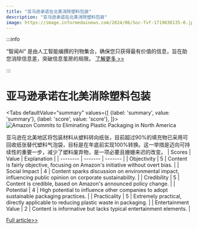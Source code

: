 ```yaml
---
title: "亚马逊承诺在北美消除塑料包装"
description: "亚马逊承诺在北美消除塑料包装"
image: https://image.informedainews.com/2024/06/Soc-Tvf-1719030135-0.jpg
---
```



:::info

“智闻AI“ 是由人工智能编撰的刊物集合，确保您只获得最有价值的信息，旨在助您消除信息差，突破信息茧房的局限。  [了解更多 >>](/)

:::

# 亚马逊承诺在北美消除塑料包装


<Tabs
	defaultValue="summary"
	values={[
	{label: 'summary', value: 'summary'},
	{label: 'score', value: 'score'},
]}>
<TabItem value="summary">
<img
  src="https://image.informedainews.com/2024/06/Soc-Tvf-1719030135-0.jpg"
  alt="Amazon Commits to Eliminating Plastic Packaging in North America"
/>



亚马逊在北美地区将包装材料从塑料转向纸张，目前超过90%的填充物已采用可回收纸张替代塑料气泡袋，目标是在年底前实现100%转换。这一举措是迈向可持续性的重要一步，减少了塑料废弃物，是一项必要且姗姗来迟的改变。
</TabItem>
<TabItem value="score">
	| Scores     | Value   | Explanation |
	| -------- | ------- | ------- |
	| Objectivity  | 5    | Content is fairly objective, focusing on Amazon's initiative without overt bias.    |
	| Social Impact | 4     | Content sparks discussion on environmental impact, influencing public opinion on corporate sustainability.    |
	| Credibility    | 5    | Content is credible, based on Amazon's announced policy change.    |
	| Potential    | 4    | High potential to influence other companies to adopt sustainable packaging practices.    |
	| Practicality    | 5    | Extremely practical, directly applicable to reducing plastic waste in packaging.    |
	| Entertainment Value    | 2    | Content is informative but lacks typical entertainment elements.    |
</TabItem>
</Tabs>

[Full article>>](https://www.ign.com/articles/amazon-is-ditching-plastic-in-its-packaging-in-north-america)
